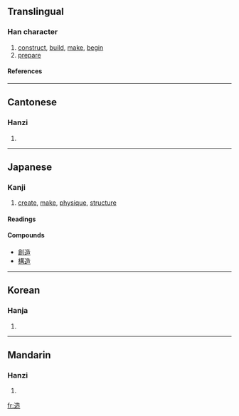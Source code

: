 ==Translingual==
===Han character===
{{Han char|rn=162|rad=辵|as=07|sn=11|four=3430<sub>6</sub>|canj=卜竹土口 (YHGR)}}
# [[construct]], [[build]], [[make]], [[begin]]
# [[prepare]]
====References====
{{Han ref|kx=1258.120|dkj=38898|dj=1746.060|hdz=63841.060|uh=9020|ud=36896|bh=B379|bd=45945}}
----
==Cantonese==
===Hanzi===
{{yue-hanzi|jyut=|y=jou6}}
# {{defn|Cantonese}}
----
==Japanese==
===Kanji===
{{ja-kanji|grade=5|rs=辵07}}
# [[create]], [[make]], [[physique]], [[structure]]
====Readings====
{{ja-readings|on=[[ぞう]] ([[zō]])|kun=[[つくる]] ([[造る]], [[tsukuru]]), [[いたる]] ([[itaru]]), [[なる]] ([[naru]])}}
====Compounds==== 
* [[創造]]
* [[構造]]     
----

==Korean==
===Hanja===
{{ko-hanja|hangeul=조|eumhun=|rv=jo|mr=cho|y=co}}
# {{defn|Korean}}
----
==Mandarin==
===Hanzi===
{{cmn-hanzi|pin=[[zào]] (zao4)|wg=tsao<sup>4</sup>}}
# {{defn|Mandarin}}

[[fr:造]]